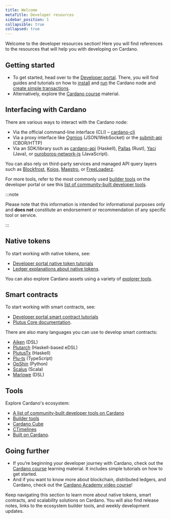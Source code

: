 ```yaml
---
title: Welcome
metaTitle: Developer resources
sidebar_position: 1
collapsible: true
collapsed: true
---
```


Welcome to the developer resources section! Here you will find references to the
resources that will help you with developing on Cardano.

## Getting started

- To get started, head over to the
  [Developer portal](https://developers.cardano.org/). There, you will find
  guides and tutorials on how to
  [install](https://developers.cardano.org/docs/get-started/cardano-node/installing-cardano-node)
  and [run](https://developers.cardano.org/docs/get-started/cardano-node/running-cardano) the
  Cardano node and
  [create simple transactions](https://developers.cardano.org/docs/get-started/create-simple-transaction).
- Alternatively, explore the
  [Cardano course](https://cardano-course.gitbook.io/cardano-course) material.

## Interfacing with Cardano

There are various ways to interact with the Cardano node:

- Via the official command-line interface (CLI) –
  [cardano-cli](https://github.com/IntersectMBO/cardano-cli)
- Via a proxy interface like [Ogmios](https://ogmios.dev/) (JSON/WebSocket) or
  the
  [submit-api](https://github.com/IntersectMBO/cardano-node/tree/master/cardano-submit-api)
  (CBOR/HTTP)
- Via an SDK/library such as
  [cardano-api](https://github.com/IntersectMBO/cardano-api) (Haskell),
  [Pallas](https://github.com/txpipe/pallas) (Rust),
  [Yaci](https://github.com/bloxbean/yaci) (Java), or
  [ouroboros-network-js](https://github.com/StricaHQ/ouroboros-network-js)
  (JavaScript).

You can also rely on third-party services and managed API query layers such as
[Blockfrost](https://blockfrost.io/), [Koios,](https://www.koios.rest/)
[Maestro](https://www.gomaestro.org/), or
[FreeLoaderz](https://freeloaderz.gitbook.io/freeloaderz-docs/).

For more tools, refer to the most commonly used
[builder tools](https://developers.cardano.org/tools) on the developer portal or
see this
[list of community-built developer tools](https://www.essentialcardano.io/article/a-list-of-community-built-developer-tools-on-cardano).

:::note

Please note that this information is intended for informational purposes only
and **does not** constitute an endorsement or recommendation of any specific
tool or service.

:::

## Native tokens

To start working with native tokens, see:

- [Developer portal native token tutorials](https://developers.cardano.org/docs/native-tokens/)
- [Ledger explanations about native tokens](https://cardano-ledger.readthedocs.io/en/latest/explanations/index.html).

You can also explore Cardano assets using a variety of [explorer tools](/about-cardano/new-to-cardano/cardano-tracking-tools#exploring-assets).


## Smart contracts

To start working with smart contracts, see:

- [Developer portal smart contract tutorials](https://developers.cardano.org/docs/smart-contracts/)
- [Plutus Core documentation](https://plutus.readthedocs.io/en/latest/index.html).

There are also many languages you can use to develop smart contracts:

- [Aiken](https://github.com/aiken-lang/aiken) (DSL)
- [Plutarch](https://github.com/Plutonomicon/plutarch-plutus) (Haskell-based eDSL)
- [PlutusTx](https://github.com/IntersectMBO/plutus/tree/master/plutus-tx) (Haskell)
- [Plu-ts](https://github.com/HarmonicLabs/plu-ts) (TypeScript)
- [OpShin](https://github.com/OpShin/opshin) (Python)
- [Scalus](https://github.com/nau/scalus) (Scala)
- [Marlowe](https://github.com/input-output-hk/marlowe-cardano) (DSL)  

## Tools

Explore Cardano's ecosystem:

- [A list of community-built developer tools on Cardano](https://www.essentialcardano.io/article/a-list-of-community-built-developer-tools-on-cardano)
- [Builder tools](https://developers.cardano.org/tools/)
- [Cardano Cube](https://www.cardanocube.com/cardano-ecosystem-interactive-map)
- [CTimelines](https://www.ctimelines.io)
- [Built on Cardano](https://builtoncardano.com/).

## Going further

- If you’re beginning your developer journey with Cardano, check out
  the [Cardano course](https://cardano-course.gitbook.io/cardano-course/)
  learning material. It includes simple tutorials on how to get started.
- And if you want to know more about blockchain, distributed ledgers, and
  Cardano, check out the
  [Cardano Academy video course](https://learn.academy.cardanofoundation.org/landing)!

Keep navigating this section to learn more about native tokens, smart contracts,
and scalability solutions on Cardano. You will also find release notes, links
to the ecosystem builder tools, and weekly development updates.
